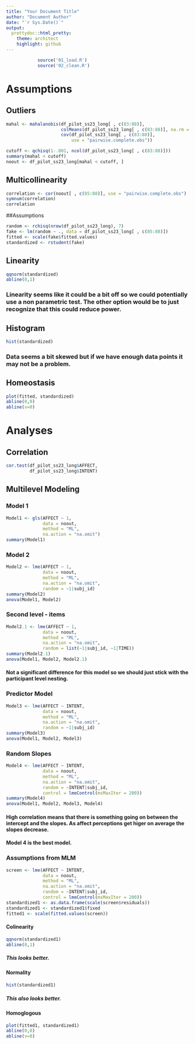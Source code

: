 ```yaml
---
title: "Your Document Title"
author: "Document Author"
date: "`r Sys.Date()`"
output:
  prettydoc::html_pretty:
    theme: architect
    highlight: github
---
```


```r
            source('01_load.R')
            source('02_clean.R')
```

# Assumptions

## Outliers
```r
mahal <- mahalanobis(df_pilot_ss23_long[ , c(83:88)],
                     colMeans(df_pilot_ss23_long[ , c(83:88)], na.rm = T),
                     cov(df_pilot_ss23_long[ , c(83:88)], 
                         use = "pairwise.complete.obs"))

cutoff <- qchisq(1-.001, ncol(df_pilot_ss23_long[ , c(83:88)]))
summary(mahal < cutoff)
noout <- df_pilot_ss23_long[mahal < cutoff, ]
```


## Multicollinearity
```r
correlation <- cor(noout[ , c(85:88)], use = "pairwise.complete.obs")
symnum(correlation)
correlation
```


##Assumptions
```r
random <- rchisq(nrow(df_pilot_ss23_long), 7)
fake <- lm(random ~ ., data = df_pilot_ss23_long[ , c(85:88)])
fitted <- scale(fake$fitted.values)
standardized <- rstudent(fake)
```


## Linearity
```r
qqnorm(standardized)
abline(0,1)

```

### Linearity seems like it could be a bit off so we could potentially use a non parametric test. The other option would be to just recognize that this could reduce power.


## Histogram
```r
hist(standardized)

```
### Data seems a bit skewed but if we have enough data points it may not be a problem.


## Homeostasis
```r
plot(fitted, standardized)
abline(0,0)
abline(v=0)
```


# Analyses

## Correlation
```r
cor.test(df_pilot_ss23_long$AFFECT, 
         df_pilot_ss23_long$INTENT)
```

## Multilevel Modeling
### Model 1
```r
Model1 <- gls(AFFECT ~ 1,
              data = noout,
              method = "ML",
              na.action = "na.omit")
summary(Model1)

```

### Model 2
```r
Model2 <- lme(AFFECT ~ 1,
              data = noout,
              method = "ML",
              na.action = "na.omit",
              random = ~1|subj_id)
summary(Model2)
anova(Model1, Model2)
```
### Second level - items
```r
Model2.1 <- lme(AFFECT ~ 1,
              data = noout,
              method = "ML",
              na.action = "na.omit",
              random = list(~1|subj_id, ~1|TIME))
summary(Model2.1)
anova(Model1, Model2, Model2.1)


```
#### Not a significant difference for this model so we should just stick with the participant level nesting.


### Predictor Model
```r
Model3 <- lme(AFFECT ~ INTENT,
              data = noout,
              method = "ML",
              na.action = "na.omit",
              random = ~1|subj_id)
summary(Model3)
anova(Model1, Model2, Model3)

```

### Random Slopes
```r
Model4 <- lme(AFFECT ~ INTENT,
              data = noout,
              method = "ML",
              na.action = "na.omit",
              random = ~INTENT|subj_id,
              control = lmeControl(msMaxIter = 200))
summary(Model4)
anova(Model1, Model2, Model3, Model4)


```
#### High correlation means that there is something going on between the intercept and the slopes. As affect perceptions get higer on average the slopes decrease.

#### Model 4 is the best model.

### Assumptions from MLM
```r
screen <- lme(AFFECT ~ INTENT,
              data = noout,
              method = "ML",
              na.action = "na.omit",
              random = ~INTENT|subj_id,
              control = lmeControl(msMaxIter = 200))
standardized1 <- as.data.frame(scale(screen$residuals))
standardized1 <- standardized1$fixed
fitted1 <- scale(fitted.values(screen))
```


#### Colinearity
```r
qqnorm(standardized1)
abline(0,1)

```
##### This looks better.

#### Normality
```r
hist(standardized1)

```
##### This also looks better.

#### Homoglogous
```r
plot(fitted1, standardized1)
abline(0,0)
abline(v=0)
```





